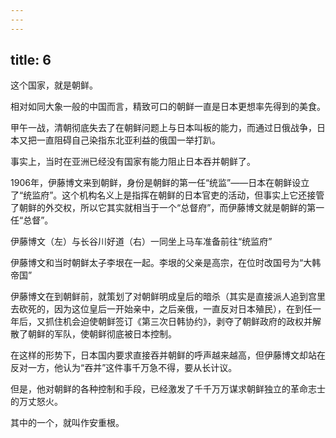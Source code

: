 ```yaml
---
---
---
```

title: 6
---



这个国家，就是朝鲜。

相对如同大象一般的中国而言，精致可口的朝鲜一直是日本更想率先得到的美食。

甲午一战，清朝彻底失去了在朝鲜问题上与日本叫板的能力，而通过日俄战争，日本又把一直阻碍自己染指东北亚利益的俄国一举打趴。

事实上，当时在亚洲已经没有国家有能力阻止日本吞并朝鲜了。

1906年，伊藤博文来到朝鲜，身份是朝鲜的第一任“统监”——日本在朝鲜设立了“统监府”。这个机构名义上是指挥在朝鲜的日本官吏的活动，但事实上它还接管了朝鲜的外交权，所以它其实就相当于一个“总督府”，而伊藤博文就是朝鲜的第一任“总督”。

伊藤博文（左）与长谷川好道（右）一同坐上马车准备前往“统监府”



伊藤博文和当时朝鲜太子李垠在一起。李垠的父亲是高宗，在位时改国号为“大韩帝国”



伊藤博文在到朝鲜前，就策划了对朝鲜明成皇后的暗杀（其实是直接派人追到宫里去砍死的，因为这位皇后一开始亲中，之后亲俄，一直反对日本殖民），在到任一年后，又抓住机会迫使朝鲜签订《第三次日韩协约》，剥夺了朝鲜政府的政权并解散了朝鲜的军队，使朝鲜彻底被日本控制。

在这样的形势下，日本国内要求直接吞并朝鲜的呼声越来越高，但伊藤博文却站在反对一方，他认为“吞并”这件事千万急不得，要从长计议。

但是，他对朝鲜的各种控制和手段，已经激发了千千万万谋求朝鲜独立的革命志士的万丈怒火。

其中的一个，就叫作安重根。